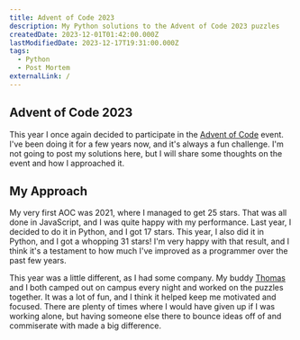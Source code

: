 ```yaml
---
title: Advent of Code 2023
description: My Python solutions to the Advent of Code 2023 puzzles
createdDate: 2023-12-01T01:42:00.000Z
lastModifiedDate: 2023-12-17T19:31:00.000Z
tags:
  - Python
  - Post Mortem
externalLink: /
---
```


## Advent of Code 2023

This year I once again decided to participate in the [Advent of Code](https://adventofcode.com/) event. I've been doing it for a few years now, and it's always a fun challenge. I'm not going to post my solutions here, but I will share some thoughts on the event and how I approached it.

## My Approach

My very first AOC was 2021, where I managed to get 25 stars. That was all done in JavaScript, and I was quite happy with my performance. Last year, I decided to do it in Python, and I got 17 stars. This year, I also did it in Python, and I got a whopping 31 stars! I'm very happy with that result, and I think it's a testament to how much I've improved as a programmer over the past few years.

This year was a little different, as I had some company. My buddy [Thomas](https://kapocsi.ca) and I both camped out on campus every night and worked on the puzzles together. It was a lot of fun, and I think it helped keep me motivated and focused. There are plenty of times where I would have given up if I was working alone, but having someone else there to bounce ideas off of and commiserate with made a big difference.

